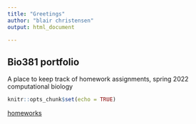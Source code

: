 ```yaml
---
title: "Greetings"
author: "blair christensen"
output: html_document

---
```

## Bio381 portfolio
A place to keep track of homework assignments, spring 2022 computational biology
```r
knitr::opts_chunk$set(echo = TRUE)
```

[homeworks](hwkpg.html)